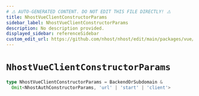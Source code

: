 ```yaml
---
# ⚠️ AUTO-GENERATED CONTENT. DO NOT EDIT THIS FILE DIRECTLY! ⚠️
title: NhostVueClientConstructorParams
sidebar_label: NhostVueClientConstructorParams
description: No description provided.
displayed_sidebar: referenceSidebar
custom_edit_url: https://github.com/nhost/nhost/edit/main/packages/vue/src/client.ts#L12
---
```


# `NhostVueClientConstructorParams`

```ts
type NhostVueClientConstructorParams = BackendOrSubdomain &
  Omit<NhostAuthConstructorParams, 'url' | 'start' | 'client'>
```

